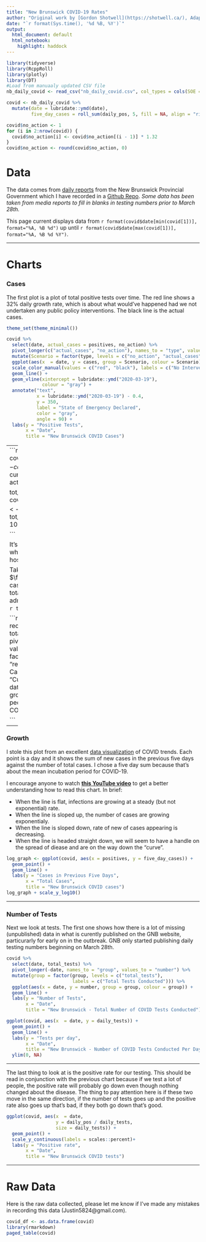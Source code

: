---
title: "New Brunswick COVID-19 Rates"
author: "Original work by [Gordon Shotwell](https://shotwell.ca/), Adaptation to New Brunswick data by [Justin d'Entremont](mailto:justin5824@gmail.com)"
date: "`r format(Sys.time(), '%d %B, %Y')`"
output:
  html_document: default
  html_notebook: 
    highlight: haddock
---

```{r setup, include=FALSE}
library(tidyverse)
library(RcppRoll)
library(plotly)
library(DT)
#Load from manuaaly updated CSV file
nb_daily_covid <- read_csv("nb_daily_covid.csv", col_types = cols(SOE = col_integer()))

covid <- nb_daily_covid %>% 
  mutate(date = lubridate::ymd(date),
         five_day_cases = roll_sum(daily_pos, 5, fill = NA, align = "right"))

covid$no_action <- 1
for (i in 2:nrow(covid)) {
  covid$no_action[i] <- covid$no_action[(i - 1)] * 1.32
}
covid$no_action <- round(covid$no_action, 0)
```
# Data 

The data comes from [daily reports](http://gnb.ca/coronavirus) from the New Brunswick Provincial Government which I have recorded in a [Github Repo](https://github.com/lubindent/nb_covid). *Some data has been taken from media reports to fill in blanks in testing numbers prior to March 28th.*

This page current displays data from `r format(covid$date[min(covid[1])], format="%A, %B %d")` up until `r format(covid$date[max(covid[1])], format="%A, %B %d %Y")`.

---

# Charts

### Cases

The first plot is a plot of total positive tests over time. The red line shows a 32% daily growth rate, which is about what would've happened had we not undertaken any public policy interventions. The black line is the actual cases. 

```{r plots, echo = FALSE, warning=FALSE, message=FALSE, dev='svg'}
theme_set(theme_minimal())

covid %>% 
  select(date, actual_cases = positives, no_action) %>% 
  pivot_longer(c("actual_cases", "no_action"), names_to = "type", values_to = "cases") %>% 
  mutate(Scenario = factor(type, levels = c("no_action", "actual_cases"))) %>% 
  ggplot(aes(x  = date, y = cases, group = Scenario, colour = Scenario)) +
  scale_color_manual(values = c("red", "black"), labels = c("No Intervention", "Actual Cases")) +
  geom_line() +
  geom_vline(xintercept = lubridate::ymd("2020-03-19"), 
             colour = "gray") +
  annotate("text", 
           x = lubridate::ymd("2020-03-19") - 0.4, 
           y = 350, 
           label = "State of Emergency Declared", 
           color = "gray",
           angle = 90) +
  labs(y = "Positive Tests",
       x = "Date",
       title = "New Brunswick COVID Cases") 
```

---
```{r, echo = FALSE, warning=FALSE, message=FALSE, dev='svg'}
#Calculate hospitalization rates
in_hosp <- covid[max(covid[1]),]$in_hospital
active_case <- covid[max(covid[1]),]$active
current_hosp_rate <- round(in_hosp / active_case * 100,2)

tot_hosp <- covid[max(covid[1]),]$total_hospitalized
tot_case <- covid[max(covid[1]),]$positives
tot_hosp_rate <- round(tot_hosp / tot_case * 100,2)

```


It's also useful to track active cases, cases who have recovered or are currently in hospital. 

Take note that the current hospitalization rate $\frac{\text{# in hospital}}{\text{# active cases}}$ is `r current_hosp_rate`%  and the total hospitalization rate $\frac{\text{# total admited to hospital}}{\text{# total cases}}$ is `r tot_hosp_rate`%.

```{r, echo = FALSE, warning=FALSE, message=FALSE, dev='svg'}

covid %>% 
  select(date, total = positives, recovered, in_hospital) %>% 
  mutate(active = total - recovered) %>% 
  #select(-total) %>% 
  pivot_longer(-date, names_to = "group", values_to = "number") %>% 
  mutate(group = factor(group, levels = c("total", "active",  "recovered", "in_hospital"),
                        labels = c("Total Cases",  "Active Infections",  "Recovered", "Currently In Hospital"))) %>% 
  ggplot(aes(x = date, y = number, group = group, colour = group)) +
  geom_line() +
  labs(y = "Number of people",
       x = "Date",
       title = "New Brunswick COVID Cases")

```

---

### Growth


I stole this plot from an excellent [data visualization](https://aatishb.com/covidtrends/) of COVID trends. Each point is a day and it shows the sum of new cases in the previous five days against the number of total cases. I chose a five day sum because that's about the mean incubation period for COVID-19.

I encourage anyone to watch **[this YouTube video](https://www.youtube.com/watch?v=54XLXg4fYsc)** to get a better understanding how to read this chart. In brief:

- When the line is flat, infections are growing at a steady (but not exponential) rate. 
- When the line is sloped up, the number of cases are growing exponentialy.
- When the line is sloped down, rate of new of cases appearing is decreasing.
- When the line is headed straight down, we will seem to have a handle on the spread of diease and are on the way down the "curve".

```{r, echo = FALSE, warning=FALSE, message=FALSE, dev='svg'}
log_graph <- ggplot(covid, aes(x = positives, y = five_day_cases)) +
  geom_point() +
  geom_line() +
  labs(y = "Cases in Previous Five Days",
       x = "Total Cases",
       title = "New Brunswick COVID cases")
log_graph + scale_y_log10()
```

---

### Number of Tests

Next we look at tests. The first one shows how there is a lot of missing (unpublished) data in what is curently published on the GNB website, particurarly for early on in the outbreak. GNB only started publishing daily testing numbers beginning on March 28th.

```{r, echo = FALSE, warning=FALSE, message=FALSE, dev='svg'}

covid %>% 
  select(date, total_tests) %>% 
  pivot_longer(-date, names_to = "group", values_to = "number") %>% 
  mutate(group = factor(group, levels = c("total_tests"),
                        labels = c("Total Tests Conducted"))) %>% 
  ggplot(aes(x = date, y = number, group = group, colour = group)) +
  geom_line() +
  labs(y = "Number of Tests",
       x = "Date",
       title = "New Brunswick - Total Number of COVID Tests Conducted")

```



```{r, echo = FALSE, warning=FALSE, message=FALSE, dev='svg'}
ggplot(covid, aes(x  = date, y = daily_tests)) +
  geom_point() +
  geom_line() +
  labs(y = "Tests per day",
       x = "Date",
       title = "New Brunswick - Number of COVID Tests Conducted Per Day") +
  ylim(0, NA)

```

---

The last thing to look at is the positive rate for our testing. This should be read in conjunction with the previous chart because if we test a lot of people, the positive rate will probably go down even though nothing changed about the disease. The thing to pay attention here is if these two move in the same direction, if the number of tests goes up and the positive rate also goes up that's bad, if they both go down that's good.

```{r, echo = FALSE, warning=FALSE, message=FALSE, dev='svg'}
ggplot(covid, aes(x  = date, 
                  y = daily_pos / daily_tests,
                  size = daily_tests)) +
  geom_point() +
  scale_y_continuous(labels = scales::percent)+
  labs(y = "Positive rate",
       x = "Date",
       title = "New Brunswick COVID tests") 
```

---

# Raw Data

Here is the raw data collected, please let me know if I've made any mistakes in recording this data (Justin5824@gmail.com). 

```{r, layout="l-body-outset", echo = FALSE}
covid_df <- as.data.frame(covid)
library(rmarkdown)
paged_table(covid)
```

